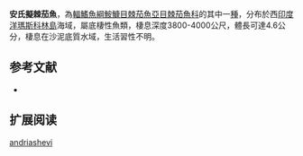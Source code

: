 {{Speciesbox
| name = 安氏擬棘茄魚
| image = 
| image_width = 240px
| image_caption = 
| status = NE
| status_system = IUCN3.1
| genus = Halieutopsis
| species = andriashevi
| authority = [[Bradbury|Bradbury]], 1988
| synonyms = 
}}

'''安氏擬棘茄魚'''，為[[輻鰭魚綱|輻鰭魚綱]][[鮟鱇目|鮟鱇目]][[棘茄魚亞目|棘茄魚亞目]][[棘茄魚科|棘茄魚科]]的其中一[[種|種]]，分布於西[[印度洋|印度洋]][[瑪斯科林島|瑪斯科林島]]海域，屬底棲性魚類，棲息深度3800-4000公尺，體長可達4.6公分，棲息在沙泥底質水域，生活習性不明。

==参考文献==
*{{FishBase_species|genus=Halieutopsis|species=andriashevi|year=2014|month=2}}

== 扩展阅读 ==
{{refbegin}}
{{wikispecies-inline|Halieutopsis andriashevi|安氏擬棘茄魚}}
{{refend}}
{{Taxonbar|from=Q1857265}}

[[Category:擬棘茄魚屬|andriashevi]]


{{魚類小作品}}